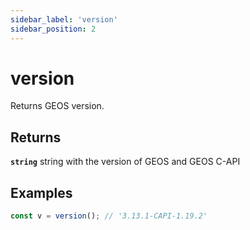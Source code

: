 ```yaml
---
sidebar_label: 'version'
sidebar_position: 2
---
```


# version

Returns GEOS version.

## Returns

**`string`** string with the version of GEOS and GEOS C-API

## Examples

```js live
const v = version(); // '3.13.1-CAPI-1.19.2'
```
